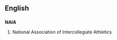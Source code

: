 {{also|naia}}
==English==

==={{initialism}}===
'''NAIA'''

# National Association of Intercollegiate Athletics
{{count page|[[Wiktionary:Page count]]}}